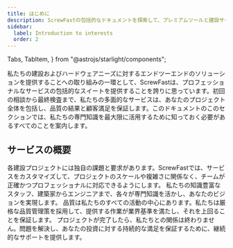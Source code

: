 ```yaml
---
title: はじめに
description: ScrewFastの包括的なドキュメントを探索して、プレミアムツールと建設サービスを詳しく見てください。 
sidebar:
  label: Introduction to interests
  order: 2
---
```


  Tabs,
  TabItem,
} from "@astrojs/starlight/components";

私たちの建設およびハードウェアニーズに対するエンドツーエンドのソリューションを提供することへの取り組みの一環として、ScrewFastは、プロフェッショナルなサービスの包括的なスイートを提供することを誇りに思っています。初回の相談から最終検査まで、私たちの多面的なサービスは、あなたのプロジェクト全体を包括し、品質の結果と顧客満足を保証します。このドキュメントのこのセクションでは、私たちの専門知識を最大限に活用するために知っておく必要があるすべてのことを案内します。

## サービスの概要

<Tabs>
  <TabItem label="カスタマイズされたソリューション">
    各建設プロジェクトには独自の課題と要求があります。ScrewFastでは、サービスをカスタマイズして、プロジェクトのスケールや複雑さに関係なく、チームが正確かつプロフェッショナルに対応できるようにします。
  </TabItem>
  <TabItem label="専門チーム">
    私たちの知識豊富なスタッフ、建築家からエンジニアまで、各々が専門知識を活かし、あなたのビジョンを実現します。
  </TabItem>
   <TabItem label="品質へのコミットメント">
    品質は私たちのすべての活動の中心にあります。私たちは厳格な品質管理策を採用して、提供する作業が業界基準を満たし、それを上回ることを保証します。
  </TabItem>
   <TabItem label="継続的なサポート">
    プロジェクトが完了したら、私たちとの関係は終わりません。問題を解決し、あなたの投資に対する持続的な満足を保証するために、継続的なサポートを提供します。
  </TabItem>
</Tabs>
